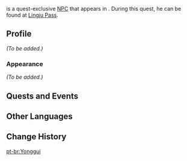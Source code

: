 {{Meta
<!-- REMOVE THIS TEMPLATE AFTER ADDING MISSING INFO -->
|missing_NPC_profile  = yes
}}
{{Character Infobox
|image            = NPC Yonggui.png
|region           = Liyue
|location         = Liyue
|type             = Quest NPC
}}
{{Lang|'''Yonggui'''|zh=永贵|zh_rm=Yǒngguì}} is a quest-exclusive [[NPC]] that appears in {{Quest|No Mere Stone}}. During this quest, he can be found at [[Lingju Pass]].
<!--
==Location==
<gallery>
NPC Location Yonggui.png|Yonggui's location
NPC Location Yonggui Context.png|Additional context
</gallery>
-->
==Profile==
<!-- detailed story/lore information goes here -->
''(To be added.)''

===Appearance===
''(To be added.)''

==Quests and Events==
{{Quests and Events}}

==Other Languages==
{{Other Languages
|default_hidden = 1
|en      = Yonggui
|zhs     = 永贵
|zhs_rm  = Yǒngguì
|zht     = 永貴
|zht_rm  = Yǒngguì
|ja      = 永貴
|ja_rm   = Eiki{{Assumed}}
|ko      = //영덕//
|es      = Yongui
|fr      = Yonggui
|ru      = Юн Гуй
|th      = Yonggui
|vi      = Yonggui
|de      = Yonggui
|id      = Yonggui
|pt      = Yonggui
|tr      = Yonggui
|it      = Yonggui
}}

==Change History==
{{Change History|1.5}}
<!--
==References==
{{Reflist}}-->

[[pt-br:Yonggui]]